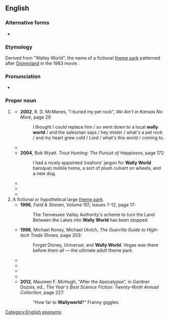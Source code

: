 {{also|Wallyworld}}
==English==

===Alternative forms===
* {{alt|en|Wallyworld}}

===Etymology===
Derived from "Walley World", the name of a fictional [[theme park]] patterned after [[Disneyland]] in the 1983 movie ''{{w|National Lampoon's Vacation}}''.

===Pronunciation===
* {{audio|en|En-au-Wally World.ogg|Audio (AU)}}

===Proper noun===
{{en-proper noun|head=[[Wally]] [[world|World]]}}

# {{lb|en|slang|pejorative}} {{w|Wal-Mart}}
#* '''2002''', R. D. McManes, "i buried my pet rock", ''We Ain't in Kansas No More'', page 29
#*: I thought I could replace him / so went down to a local '''wally world''' / and the salesman says / hey mister / what's a pet rock / and my heart grew cold / Lord / what's this world / coming to.
#* {{quote-text|en|year=2002|author=Shelby Lewis|title=Simply Marvelous|page=83|passage="'''Wally World'''?" He felt like he was playing a new board game and was just getting the hang of the rules. “Around here,” Daisy said, “Wal-Mart is often called '''Wally World'''.}}
#* '''2004''', Bob Wyatt. ''Trout Hunting: The Pursuit of Happiness'', page 172
#*: I had a nicely appointed (realtors' jargon for '''Wally World''' baroque) mobile home, a sort of plush culvert on wheels, and a new dog.
#* {{quote-text|en|year=2004|author=Shelby Lewis|title=Simply Wild|page=238|passage="Her daughter was reported as saying Kandi ought to be used to '''Wally World''' by now.” “Guess so,” Daisy said, her manner thoughtful.}}
#* {{quote-text|en|year=2007|author=Toni White|title=Ridge Street Home|page=36|passage=Over in the corner there was a raised platform, with a roll of background screens behind it, kind of like at the '''Wally World''' stores.}}
#* {{quote-text|en|year=2007|author=L. W. Fugett|title=Murder in the Bluegrass|page=3|passage=The man obviously had an aversion to '''Wally World''': receiving stolen property in '73, […]; receiving stolen property in '78; […]; and grand theft […].}}
# A fictional or hypothetical large [[theme park]].
#* '''1996''', ''Field & Stream'', Volume 101, Issues 7-12, page 17:
#*: The Tennessee Valley Authority's scheme to turn the Land Between the Lakes into '''Wally World''' has been stopped.
#* '''1996''', Michael Roney, Michael Utvich, ''The Guerrilla Guide to High-tech Trade Shows'', page 203:
#*: Forget Disney, Universal, and '''Wally World'''. Vegas was there before them all — the ultimate adult theme park.
#* {{quote-text|en|year=2004|author=Debra Kandelaars|title=Postcards: A Few of Our Favorites|page=vii|passage=South Australia is not for the flashy, wham-bam <nowiki>'</nowiki>'''Wallyworld'''<nowiki>'</nowiki> tourist, rather it's a vast tapestry of many colours and moods.}}
#* {{quote-text|en|year=2010|author=Lee Silber|title=Time Management for the Creative Person|page=34|passage=Obviously he [Clark Griswold] is missing the point, but at least he made it to the canyon and, eventually, '''Wally World'''.}}
#* {{quote-text|en|year=2010|author=J. L. Bourne|title=Beyond Exile: Day by Day Armageddon|page=193|passage=Using the same technique I had used months before I should be able to get this old battle horse running all the way to '''Wally World'''.}}
#* {{quote-text|en|year=2011|author=John Sellers|title=The Old Man and the Swamp|page=59|passage=I felt like Clark Griswold arriving at '''Wally World''', only to find that it's closed for repairs.}}
#* '''2012''', Maureen F. McHugh, "After the Apocalypse", in Gardner Dozois, ed., ''The Year's Best Science Fiction: Twenty-Ninth Annual Collection'', page 227:
#*: “How far to '''Wallyworld'''?” Franny giggles.

[[Category:English eponyms]]